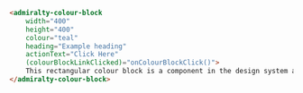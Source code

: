 ```html
<admiralty-colour-block
    width="400"
    height="400"
    colour="teal"
    heading="Example heading"
    actionText="Click Here"
    (colourBlockLinkClicked)="onColourBlockClick()">
    This rectangular colour block is a component in the design system and we hope you enjoy it.
</admiralty-colour-block>
```
